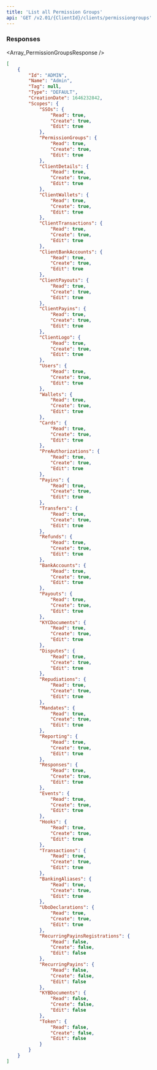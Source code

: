 ---
title: 'List all Permission Groups'  
api: 'GET /v2.01/{ClientId}/clients/permissiongroups'  
---

  

### Responses  

<AccordionGroup><Accordion title="200">  

<Array_PermissionGroupsResponse /></Accordion></AccordionGroup>  

<ResponseExample>  

```json 200  
[
    {
        "Id": "ADMIN",
        "Name": "Admin",
        "Tag": null,
        "Type": "DEFAULT",
        "CreationDate": 1646232842,
        "Scopes": {
            "SSOs": {
                "Read": true,
                "Create": true,
                "Edit": true
            },
            "PermissionGroups": {
                "Read": true,
                "Create": true,
                "Edit": true
            },
            "ClientDetails": {
                "Read": true,
                "Create": true,
                "Edit": true
            },
            "ClientWallets": {
                "Read": true,
                "Create": true,
                "Edit": true
            },
            "ClientTransactions": {
                "Read": true,
                "Create": true,
                "Edit": true
            },
            "ClientBankAccounts": {
                "Read": true,
                "Create": true,
                "Edit": true
            },
            "ClientPayouts": {
                "Read": true,
                "Create": true,
                "Edit": true
            },
            "ClientPayins": {
                "Read": true,
                "Create": true,
                "Edit": true
            },
            "ClientLogo": {
                "Read": true,
                "Create": true,
                "Edit": true
            },
            "Users": {
                "Read": true,
                "Create": true,
                "Edit": true
            },
            "Wallets": {
                "Read": true,
                "Create": true,
                "Edit": true
            },
            "Cards": {
                "Read": true,
                "Create": true,
                "Edit": true
            },
            "PreAuthorizations": {
                "Read": true,
                "Create": true,
                "Edit": true
            },
            "Payins": {
                "Read": true,
                "Create": true,
                "Edit": true
            },
            "Transfers": {
                "Read": true,
                "Create": true,
                "Edit": true
            },
            "Refunds": {
                "Read": true,
                "Create": true,
                "Edit": true
            },
            "BankAccounts": {
                "Read": true,
                "Create": true,
                "Edit": true
            },
            "Payouts": {
                "Read": true,
                "Create": true,
                "Edit": true
            },
            "KYCDocuments": {
                "Read": true,
                "Create": true,
                "Edit": true
            },
            "Disputes": {
                "Read": true,
                "Create": true,
                "Edit": true
            },
            "Repudiations": {
                "Read": true,
                "Create": true,
                "Edit": true
            },
            "Mandates": {
                "Read": true,
                "Create": true,
                "Edit": true
            },
            "Reporting": {
                "Read": true,
                "Create": true,
                "Edit": true
            },
            "Responses": {
                "Read": true,
                "Create": true,
                "Edit": true
            },
            "Events": {
                "Read": true,
                "Create": true,
                "Edit": true
            },
            "Hooks": {
                "Read": true,
                "Create": true,
                "Edit": true
            },
            "Transactions": {
                "Read": true,
                "Create": true,
                "Edit": true
            },
            "BankingAliases": {
                "Read": true,
                "Create": true,
                "Edit": true
            },
            "UboDeclarations": {
                "Read": true,
                "Create": true,
                "Edit": true
            },
            "RecurringPayinsRegistrations": {
                "Read": false,
                "Create": false,
                "Edit": false
            },
            "RecurringPayins": {
                "Read": false,
                "Create": false,
                "Edit": false
            },
            "KYBDocuments": {
                "Read": false,
                "Create": false,
                "Edit": false
            },
            "Token": {
                "Read": false,
                "Create": false,
                "Edit": false
            }
        }
    }
]  
 ```  

</ResponseExample>

<RequestExample>

</RequestExample>